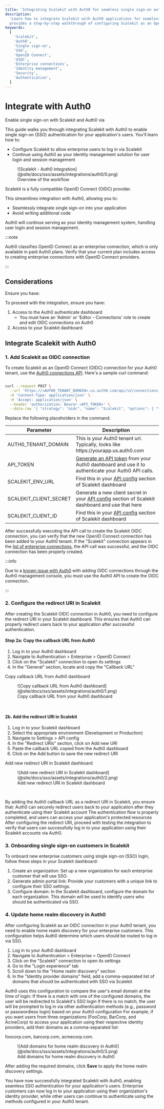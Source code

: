 ```yaml
---
title: 'Integrating Scalekit with Auth0 for seamless single sign-on authentication'
description:
  'Learn how to integrate Scalekit with Auth0 applications for seamless single sign-on authentication. This guide
  provides a step-by-step walkthrough of configuring Scalekit as an OpenID Connect provider in your Auth0 tenant.'
keywords:
  [
    'Scalekit',
    'Auth0',
    'Single sign-on',
    'SSO',
    'OpenID Connect',
    'OIDC',
    'Enterprise connections',
    'Identity management',
    'Security',
    'Authentication',
  ]
---
```


# Integrate with Auth0

<Subtitle>
  Enable single sign-on with Scalekit and Auth0 via <TermTip jargon="OIDC" />
</Subtitle>

This guide walks you through integrating Scalekit with Auth0 to enable single sign-on (SSO) authentication for your
application's users. You'll learn how to:

- Configure Scalekit to allow enterprise users to log in via Scalekit
- Continue using Auth0 as your identity management solution for user login and session management

<figure>
  ![Scalekit - Auth0 integration](@site/docs/sso/assets/integrations/auth0/0.png)
  <figcaption>Overview of the workflow</figcaption>
</figure>

Scalekit is a fully compatible OpenID Connect (OIDC) provider.

This streamlines integration with Auth0, allowing you to:

- Seamlessly integrate single sign-on into your application
- Avoid writing additional code

Auth0 will continue serving as your identity management system, handling user login and session management.

:::note

Auth0 classifies OpenID Connect as an enterprise connection, which is only available in paid Auth0 plans. Verify that
your current plan includes access to creating enterprise connections with OpenID Connect providers.

:::

## Considerations

Ensure you have:

To proceed with the integration, ensure you have:

1. Access to the Auth0 authenticate dashboard
   - You must have an 'Admin' or 'Editor - Connections' role to create and edit OIDC connections on Auth0
2. Access to your Scalekit dashboard

## Integrate Scalekit with Auth0

### 1. Add Scalekit as OIDC connection

To create Scalekit as an OpenID Connect (OIDC) connection for your Auth0 tenant, use the
[Auth0 connections API](https://auth0.com/docs/api/management/v2/connections/post-connections). Here's a sample curl
command:

<CodeWithHeader title="Curl command to add Scalekit as OIDC connection">

```sh

curl --request POST \
  --url 'https://<AUTH0_TENANT_DOMAIN>.us.auth0.com/api/v2/connections' \
  -H 'Content-Type: application/json' \
  -H 'Accept: application/json' \
  --header 'authorization: Bearer <API_TOKEN>' \
  --data-raw '{ "strategy": "oidc", "name": "Scalekit", "options": { "type": "back_channel", "discovery_url": "<SCALEKIT_ENV_URL>/.well-known/openid-configuration", "client_secret" : "<SCALEKIT_CLIENT_SECRET>", "client_id" : "<SCALEKIT_CLIENT_ID>",  "scopes": "openid profile" } }'

```

</CodeWithHeader>

Replace the following placeholders in the command:

| Parameter              | Description                                                                                                                                                                         |
| ---------------------- | ----------------------------------------------------------------------------------------------------------------------------------------------------------------------------------- |
| AUTH0_TENANT_DOMAIN    | This is your Auth0 tenant url. Typically, looks like https:<span></span>//yourapp.us.auth0.com                                                                                      |
| API_TOKEN              | [Generate an API token](https://auth0.com/docs/secure/tokens/access-tokens/management-api-access-tokens) from your Auth0 dashboard and use it to authenticate your Auth0 API calls. |
| SCALEKIT_ENV_URL       | Find this in your [API config](https://app.scalekit.com) section of Scalekit dashboard                                                                                              |
| SCALEKIT_CLIENT_SECRET | Generate a new client secret in your [API config](https://app.scalekit.com) section of Scalekit dashboard and use that here                                                         |
| SCALEKIT_CLIENT_ID     | Find this in your [API config](https://app.scalekit.com) section of Scalekit dashboard                                                                                              |

After successfully executing the API call to create the Scalekit OIDC connection, you can verify that the new OpenID
Connect connection has been added to your Auth0 tenant. If the "Scalekit" connection appears in the
[list of enterprise connections](https://auth0.com/docs/authenticate/enterprise-connections#view-enterprise-connections),
the API call was successful, and the OIDC connection has been properly created.

:::info

Due to a
[known issue with Auth0](https://community.auth0.com/t/creating-an-oidc-connection-fails-with-options-issuer-is-required-error/128189)
with adding OIDC connections through the Auth0 management console, you must use the Auth0 API to create the OIDC
connection.

:::

### 2. Configure the redirect URI in Scalekit

After creating the Scalekit OIDC connection in Auth0, you need to configure the redirect URI in your Scalekit dashboard.
This ensures that Auth0 can properly redirect users back to your application after successful authentication.

#### Step 2a: Copy the callback URL from Auth0

1. Log in to your Auth0 dashboard
2. Navigate to Authentication > Enterprise > OpenID Connect
3. Click on the "Scalekit" connection to open its settings
4. In the "General" section, locate and copy the "Callback URL"

Copy callback URL from Auth0 dashboard

<figure>
  ![Copy callback URL from Auth0 dashboard](@site/docs/sso/assets/integrations/auth0/1.png)
  <figcaption>Copy callback URL from your Auth0 dashboard</figcaption>
</figure>

<br />

#### 2b. Add the redirect URI in Scalekit

1. Log in to your Scalekit dashboard
2. Select the appropriate environment (Development or Production)
3. Navigate to Settings > API config
4. In the "Redirect URIs" section, click on Add new URI
5. Paste the callback URL copied from the Auth0 dashboard
6. Click on the Add button to save the new redirect URI

Add new redirect URI in Scalekit dashboard

<figure>
  ![Add new redirect URI in Scalekit dashboard](@site/docs/sso/assets/integrations/auth0/2.png)
  <figcaption>Add new redirect URI in Scalekit dashboard</figcaption>
</figure>

<br />

By adding the Auth0 callback URL as a redirect URI in Scalekit, you ensure that: Auth0 can securely redirect users back
to your application after they authenticate using their Scalekit account The authentication flow is properly completed,
and users can access your application's protected resources After configuring the redirect URI, proceed with testing the
integration to verify that users can successfully log in to your application using their Scalekit accounts via Auth0.

### 3. Onboarding single sign-on customers in Scalekit

To onboard new enterprise customers using single sign-on (SSO) login, follow these steps in your Scalekit dashboard:

1. Create an organization: Set up a new organization for each enterprise customer that will use SSO.
2. Generate admin portal link: Provide your customers with a unique <TermTip jargon="Admin portal" /> link to configure
   their SSO settings.
3. Configure domain: In the Scalekit dashboard, configure the domain for each organization. This domain will be used to
   identify users who should be authenticated via SSO.

### 4. Update home realm discovery in Auth0

After configuring Scalekit as an OIDC connection in your Auth0 tenant, you need to enable home realm discovery for your
enterprise customers. This configuration helps Auth0 determine which users should be routed to log in via SSO.

1. Log in to your Auth0 dashboard
2. Navigate to Authentication > Enterprise > OpenID Connect
3. Click on the "Scalekit" connection to open its settings
4. Go to the "Login experience" tab
5. Scroll down to the "Home realm discovery" section
6. In the "Identity provider domains" field, add a comma-separated list of domains that should be authenticated with SSO
   via Scalekit

Auth0 uses this configuration to compare the user's email domain at the time of login: If there is a match with one of
the configured domains, the user will be redirected to Scalekit's SSO login If there is no match, the user will be
prompted to log in via other authentication methods (e.g., password or passwordless login) based on your Auth0
configuration For example, if you want users from three organizations (FooCorp, BarCorp, and AcmeCorp) to access your
application using their respective identity providers, add their domains as a comma-separated list:

<SimpleCode>foocorp.com</SimpleCode>, <SimpleCode>barcorp.com</SimpleCode>, <SimpleCode>acmecorp.com</SimpleCode>.

<figure>
  ![Add domains for home realm discovery in Auth0](@site/docs/sso/assets/integrations/auth0/3.png)
  <figcaption>Add domains for home realm discovery in Auth0</figcaption>
</figure>

After adding the required domains, click **Save** to apply the home realm discovery settings.

You have now successfully integrated Scalekit with Auth0, enabling seamless SSO authentication for your application's
users. Enterprise customers can now log in to your application using their organization's identity provider, while other
users can continue to authenticate using the methods configured in your Auth0 tenant.
